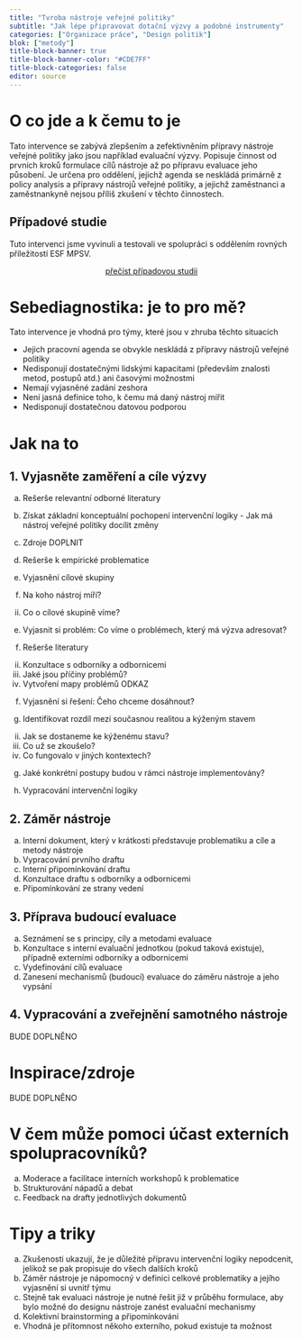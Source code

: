 ```yaml
---
title: "Tvroba nástroje veřejné politiky"
subtitle: "Jak lépe připravovat dotační výzvy a podobné instrumenty"
categories: ["Organizace práce", "Design politik"]
blok: ["metody"]
title-block-banner: true
title-block-banner-color: "#CDE7FF"
title-block-categories: false
editor: source
---
```


# O co jde a k čemu to je

Tato intervence se zabývá zlepšením a zefektivněním přípravy nástroje veřejné politiky jako jsou například evaluační výzvy. Popisuje činnost od prvních kroků formulace cílů nástroje až po přípravu evaluace jeho působení. Je určena pro oddělení, jejichž agenda se neskládá primárně z policy analysis a přípravy nástrojů veřejné politiky, a jejichž zaměstnanci a zaměstnankyně nejsou příliš zkušení v těchto činnostech. 

## Případové studie

Tuto intervenci jsme vyvinuli a testovali ve spolupráci s oddělením rovných příležitostí ESF MPSV.

<center>

:::{.btn .btn-primary}
[přečíst případovou studii](../pripadove-studie/mpsv)
:::

</center    >

# Sebediagnostika: je to pro mě?

Tato intervence je vhodná pro týmy, které jsou v zhruba těchto situacích

- Jejich pracovní agenda se obvykle neskládá z přípravy nástrojů veřejné politiky
- Nedisponují dostatečnými lidskými kapacitami (především znalosti metod, postupů atd.) ani časovými možnostmi 
- Nemají vyjasněné zadání zeshora 
- Není jasná definice toho, k čemu má daný nástroj mířit
- Nedisponují dostatečnou datovou podporou


# Jak na to

## 1. Vyjasněte zaměření a cíle výzvy

a. Rešerše relevantní odborné literatury 

b. Získat základní konceptuální pochopení intervenční logiky - Jak má nástroj veřejné politiky docílit změny

  i. Zdroje DOPLNIT

c. Rešerše k empirické problematice

d. Vyjasnění cílové skupiny

  i. Na koho nástroj míří?
  ii. Co o cílové skupině víme?

e. Vyjasnit si problém: Co víme o problémech, který má výzva adresovat?

  i. Rešerše literatury
  ii. Konzultace s odborníky a odbornicemi
  iii. Jaké jsou příčiny problémů?
  iv. Vytvoření mapy problémů ODKAZ

f. Vyjasnění si řešení: Čeho chceme dosáhnout?

  i. Identifikovat rozdíl mezi současnou realitou a kýženým stavem
  ii. Jak se dostaneme ke kýženému stavu?
  iii. Co už se zkoušelo?
  iv. Co fungovalo v jiných kontextech?

g. Jaké konkrétní postupy budou v rámci nástroje implementovány?

h. Vypracování intervenční logiky


## 2. Záměr nástroje

  a. Interní dokument, který v krátkosti představuje problematiku a cíle a metody nástroje
  b. Vypracování prvního draftu 
  c. Interní připomínkování draftu
  d. Konzultace draftu s odborníky a odbornicemi
  e. Připomínkování ze strany vedení

## 3. Příprava budoucí evaluace

  a. Seznámení se s principy, cíly a metodami evaluace
  b. Konzultace s interní evaluační jednotkou (pokud taková existuje), případně externími odborníky a odbornicemi 
  c. Vydefinování cílů evaluace
  d. Zanesení mechanismů (budoucí) evaluace do záměru nástroje a jeho vypsání 

## 4. Vypracování a zveřejnění samotného nástroje

  BUDE DOPLNĚNO

# Inspirace/zdroje 

  BUDE DOPLNĚNO

# V čem může pomoci účast externích spolupracovníků? 

  a. Moderace a facilitace interních workshopů k problematice
  b. Strukturování nápadů a debat 
  c. Feedback na drafty jednotlivých dokumentů

# Tipy a triky

  a. Zkušenosti ukazují, že je důležité přípravu intervenční logiky nepodcenit, jelikož se pak propisuje do všech dalších kroků 
  b. Záměr nástroje je nápomocný v definici celkové problematiky a jejího vyjasnění si uvnitř týmu
  c. Stejně tak evaluaci nástroje je nutné řešit již v průběhu formulace, aby bylo možné do designu nástroje zanést evaluační mechanismy 
  d. Kolektivní brainstorming a připomínkování 
  e. Vhodná je přítomnost někoho externího, pokud existuje ta možnost
